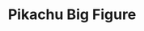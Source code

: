 ---
title: "Pikachu Big Figure"
meta_title: "Pikachu Big Figure craft"
description: "Craft de Pikachu Big Figure"
rank: "a"
draft: false
name: "Pikachu Big Figure"
recipe_img: "https://wiki.pokexgames.com/images/0/06/Pikafigure.png"
level: 85
craft_time: 86400
result: 1
value_npc: 1
ingredients:
  - name: "Electric Rat Tail"
    quantity: 50
    item_img: "https://wiki.pokexgames.com/images/d/d9/Electric_Rat_Tail.png"
    value_npc: 1
  - name: "Sheep Wool"
    quantity: 50
    item_img: "https://wiki.pokexgames.com/images/f/fe/Sheep_Wool.png"
    value_npc: 1
  - name: "Shock Topknot"
    quantity: 50
    item_img: "https://wiki.pokexgames.com/images/6/6e/Shock_Topknot.png"
    value_npc: 1
  - name: "Planks"
    quantity: 100
    item_img: "https://wiki.pokexgames.com/images/b/b9/Planks.png"
    value_npc: 1
---